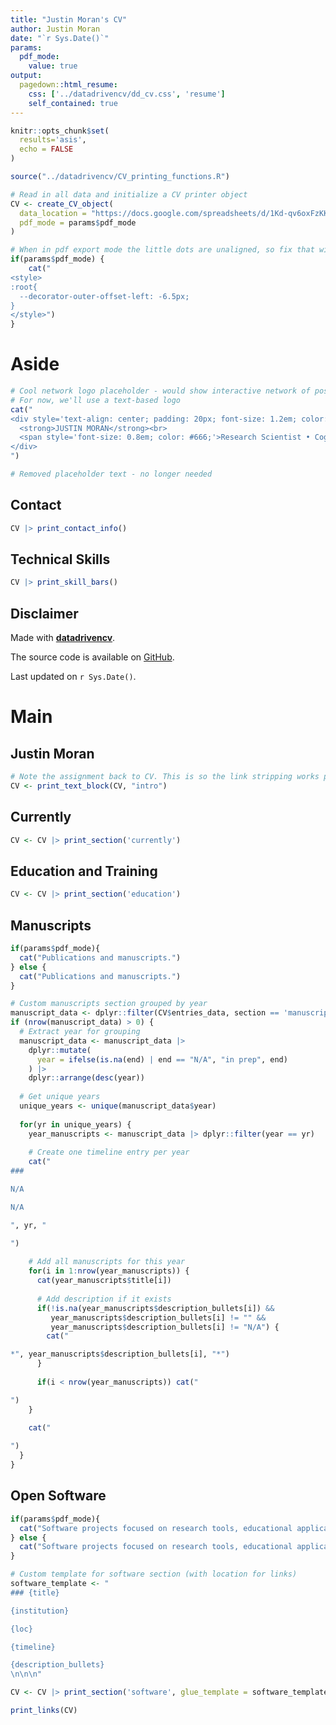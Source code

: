 ```yaml
---
title: "Justin Moran's CV"
author: Justin Moran
date: "`r Sys.Date()`"
params:
  pdf_mode:
    value: true
output:
  pagedown::html_resume:
    css: ['../datadrivencv/dd_cv.css', 'resume']
    self_contained: true
---
```


```r
knitr::opts_chunk$set(
  results='asis', 
  echo = FALSE
)

source("../datadrivencv/CV_printing_functions.R")

# Read in all data and initialize a CV printer object
CV <- create_CV_object(
  data_location = "https://docs.google.com/spreadsheets/d/1Kd-qv6oxFzKKzvim2TdFYXslB398zdJ6tKX1Dur064M",  
  pdf_mode = params$pdf_mode
)

```


```r
# When in pdf export mode the little dots are unaligned, so fix that with some conditional CSS.
if(params$pdf_mode) {
    cat("
<style>
:root{
  --decorator-outer-offset-left: -6.5px;
}
</style>")
}
```


Aside
================================================================================

```r
# Cool network logo placeholder - would show interactive network of positions
# For now, we'll use a text-based logo
cat("
<div style='text-align: center; padding: 20px; font-size: 1.2em; color: #007bff;'>
  <strong>JUSTIN MORAN</strong><br>
  <span style='font-size: 0.8em; color: #666;'>Research Scientist • Cognitive Psychology</span>
</div>
")
```


```r
# Removed placeholder text - no longer needed
```

Contact {#contact}
--------------------------------------------------------------------------------

```r
CV |> print_contact_info()
```



Technical Skills {#skills}
--------------------------------------------------------------------------------

```r
CV |> print_skill_bars()
```



Disclaimer {#disclaimer}
--------------------------------------------------------------------------------

Made with [**datadrivencv**](https://nickstrayer.me/datadrivencv). 

The source code is available on [GitHub](https://github.com/kyaneos/cv).

Last updated on `r Sys.Date()`.



Main
================================================================================

Justin Moran {#title}
--------------------------------------------------------------------------------

```r
# Note the assignment back to CV. This is so the link stripping works properly in PDF mode
CV <- print_text_block(CV, "intro") 
```



Currently {data-icon=laptop}
--------------------------------------------------------------------------------

```r
CV <- CV |> print_section('currently')
```



Education and Training {data-icon=graduation-cap data-concise=true}
--------------------------------------------------------------------------------

```r
CV <- CV |> print_section('education')
```

Manuscripts {data-icon=book}
--------------------------------------------------------------------------------
::: aside
```r
if(params$pdf_mode){
  cat("Publications and manuscripts.")
} else {
  cat("Publications and manuscripts.")
}
```
:::
```r
# Custom manuscripts section grouped by year
manuscript_data <- dplyr::filter(CV$entries_data, section == 'manuscripts')
if (nrow(manuscript_data) > 0) {
  # Extract year for grouping
  manuscript_data <- manuscript_data |>
    dplyr::mutate(
      year = ifelse(is.na(end) | end == "N/A", "in prep", end)
    ) |>
    dplyr::arrange(desc(year))
  
  # Get unique years
  unique_years <- unique(manuscript_data$year)
  
  for(yr in unique_years) {
    year_manuscripts <- manuscript_data |> dplyr::filter(year == yr)
    
    # Create one timeline entry per year
    cat("
### 

N/A

N/A

", yr, "

")
    
    # Add all manuscripts for this year
    for(i in 1:nrow(year_manuscripts)) {
      cat(year_manuscripts$title[i])
      
      # Add description if it exists
      if(!is.na(year_manuscripts$description_bullets[i]) && 
         year_manuscripts$description_bullets[i] != "" && 
         year_manuscripts$description_bullets[i] != "N/A") {
        cat("

*", year_manuscripts$description_bullets[i], "*")
      }
      
      if(i < nrow(year_manuscripts)) cat("

")
    }
    
    cat("

")
  }
}
```


Open Software {data-icon=code}
--------------------------------------------------------------------------------
::: aside
```r
if(params$pdf_mode){
  cat("Software projects focused on research tools, educational applications, and other miscellaneous projects.")
} else {
  cat("Software projects focused on research tools, educational applications, and other miscellaneous projects.")
}
```
:::

```r
# Custom template for software section (with location for links)
software_template <- "
### {title}

{institution}

{loc}

{timeline}

{description_bullets}
\n\n\n"

CV <- CV |> print_section('software', glue_template = software_template)
```

```r
print_links(CV)
```